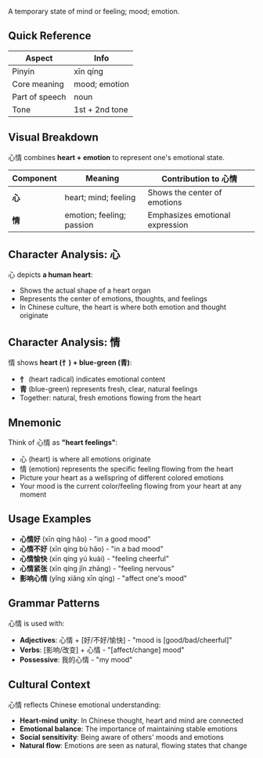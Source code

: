 A temporary state of mind or feeling; mood; emotion.

## Quick Reference

| Aspect         | Info           |
| -------------- | -------------- |
| Pinyin         | xīn qíng       |
| Core meaning   | mood; emotion  |
| Part of speech | noun           |
| Tone           | 1st + 2nd tone |

## Visual Breakdown

心情 combines **heart + emotion** to represent one's emotional state.

| Component | Meaning                   | Contribution to 心情            |
| --------- | ------------------------- | ------------------------------- |
| **心**    | heart; mind; feeling      | Shows the center of emotions    |
| **情**    | emotion; feeling; passion | Emphasizes emotional expression |

## Character Analysis: 心

心 depicts **a human heart**:

- Shows the actual shape of a heart organ
- Represents the center of emotions, thoughts, and feelings
- In Chinese culture, the heart is where both emotion and thought originate

## Character Analysis: 情

情 shows **heart (忄) + blue-green (青)**:

- **忄** (heart radical) indicates emotional content
- **青** (blue-green) represents fresh, clear, natural feelings
- Together: natural, fresh emotions flowing from the heart

## Mnemonic

Think of 心情 as **"heart feelings"**:

- 心 (heart) is where all emotions originate
- 情 (emotion) represents the specific feeling flowing from the heart
- Picture your heart as a wellspring of different colored emotions
- Your mood is the current color/feeling flowing from your heart at any moment

## Usage Examples

- **心情好** (xīn qíng hǎo) - "in a good mood"
- **心情不好** (xīn qíng bù hǎo) - "in a bad mood"
- **心情愉快** (xīn qíng yú kuài) - "feeling cheerful"
- **心情紧张** (xīn qíng jǐn zhāng) - "feeling nervous"
- **影响心情** (yǐng xiǎng xīn qíng) - "affect one's mood"

## Grammar Patterns

心情 is used with:

- **Adjectives**: 心情 + [好/不好/愉快] - "mood is [good/bad/cheerful]"
- **Verbs**: [影响/改变] + 心情 - "[affect/change] mood"
- **Possessive**: 我的心情 - "my mood"

## Cultural Context

心情 reflects Chinese emotional understanding:

- **Heart-mind unity**: In Chinese thought, heart and mind are connected
- **Emotional balance**: The importance of maintaining stable emotions
- **Social sensitivity**: Being aware of others' moods and emotions
- **Natural flow**: Emotions are seen as natural, flowing states that change
